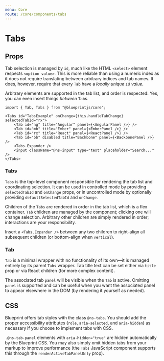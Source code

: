 ```yaml
---
menu: Core
route: /core/components/tabs
---
```



# Tabs

<TabsExample />

## Props

Tab selection is managed by `id`, much like the HTML `<select>` element respects
`<option value>`. This is more reliable than using a numeric index as it does
not require translating between arbitrary indices and tab names. It does,
however, require that every `Tab` have a _locally unique `id` value_.

Arbitrary elements are supported in the tab list, and order is respected. Yes,
you can even insert things _between_ `Tab`s.

```tsx
import { Tab, Tabs } from "@blueprintjs/core";

<Tabs id="TabsExample" onChange={this.handleTabChange} selectedTabId="rx">
    <Tab id="ng" title="Angular" panel={<AngularPanel />} />
    <Tab id="mb" title="Ember" panel={<EmberPanel />} />
    <Tab id="rx" title="React" panel={<ReactPanel />} />
    <Tab id="bb" disabled title="Backbone" panel={<BackbonePanel />} />
    <Tabs.Expander />
    <input className="@ns-input" type="text" placeholder="Search..." />
</Tabs>
```

### Tabs

`Tabs` is the top-level component responsible for rendering the tab list and coordinating selection.
It can be used in controlled mode by providing `selectedTabId` and `onChange` props, or in
uncontrolled mode by optionally providing `defaultSelectedTabId` and `onChange`.

Children of the `Tabs` are rendered in order in the tab list, which is a flex container.
`Tab` children are managed by the component; clicking one will change selection. Arbitrary other
children are simply rendered in order; interactions are your responsibility.

Insert a `<Tabs.Expander />` between any two children to right-align all
subsequent children (or bottom-align when `vertical`).

<Interface name="ITabsProps" />

### Tab

`Tab` is a minimal wrapper with no functionality of its own&mdash;it is managed entirely by its
parent `Tabs` wrapper. Tab title text can be set either via `title` prop or via React children
(for more complex content).

The associated tab `panel` will be visible when the `Tab` is active. Omitting
`panel` is supported and can be useful when you want the associated panel to
appear elsewhere in the DOM (by rendering it yourself as needed).

<Interface name="ITabProps" />

## CSS

Blueprint offers tab styles with the class `@ns-tabs`. You should add the proper
accessibility attributes (`role`, `aria-selected`, and `aria-hidden`) as
necessary if you choose to implement tabs with CSS.

`.@ns-tab-panel` elements with `aria-hidden="true"` are hidden automatically by
the Blueprint CSS. You may also simply omit hidden tabs from your markup to
improve performance (the `Tabs` JavaScript component supports this through the
`renderActiveTabPanelOnly` prop).

<CssExample name="tabs" />
